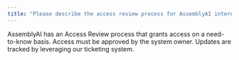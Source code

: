```yaml
---
title: "Please describe the access review process for AssemblyAI internal systems."
---
```


AssemblyAI has an Access Review process that grants access on a need-to-know basis. Access must be approved by the system owner. Updates are tracked by leveraging our ticketing system.
